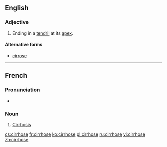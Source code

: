 ==English==

===Adjective===
{{en-adj|-}}

# {{botany|of leaves}} Ending in a [[tendril]] at its [[apex]].

====Alternative forms====
* [[cirrose]]

----

==French==

===Pronunciation===
* {{audio|Fr-Paris--cirrhose.ogg|Audio (Paris)}}

===Noun===
{{fr-noun|f}}

# [[cirrhosis|Cirrhosis]]

[[cs:cirrhose]]
[[fr:cirrhose]]
[[ko:cirrhose]]
[[pl:cirrhose]]
[[ru:cirrhose]]
[[vi:cirrhose]]
[[zh:cirrhose]]